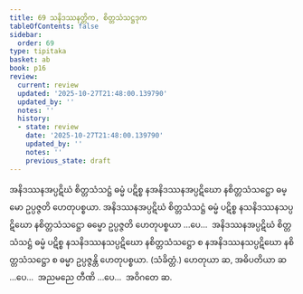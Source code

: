 ```yaml
---
title: 69 သနိဒဿနတ္တိက, စိတ္တသံသဋ္ဌဒုက
tableOfContents: false
sidebar:
  order: 69
type: tipitaka
basket: ab
book: p16
review:
  current: review
  updated: '2025-10-27T21:48:00.139790'
  updated_by: ''
  notes: ''
  history:
  - state: review
    date: '2025-10-27T21:48:00.139790'
    updated_by: ''
    notes: ''
    previous_state: draft
---
```



<ReviewStatus review={frontmatter.review} showDetails={true} />

<HypothesisAnnotation frontmatter={frontmatter} />

<DynamicBreadcrumb />

<Division number="115" book="p16" e="ch" v="40" p="280">

<Paragraph number="279" book="p16">
အနိဒဿနအပ္ပဋိဃံ စိတ္တသံသဋ္ဌံ ဓမ္မံ ပဋိစ္စ နအနိဒဿနအပ္ပဋိဃော နစိတ္တသံသဋ္ဌော ဓမ္မော ဥပ္ပဇ္ဇတိ ဟေတုပစ္စယာ. အနိဒဿနအပ္ပဋိဃံ စိတ္တသံသဋ္ဌံ ဓမ္မံ ပဋိစ္စ နသနိဒဿနသပ္ပဋိဃော နစိတ္တသံသဋ္ဌော ဓမ္မော ဥပ္ပဇ္ဇတိ ဟေတုပစ္စယာ …ပေ…  အနိဒဿနအပ္ပဋိဃံ စိတ္တသံသဋ္ဌံ ဓမ္မံ ပဋိစ္စ နသနိဒဿနသပ္ပဋိဃော နစိတ္တသံသဋ္ဌော စ နအနိဒဿနသပ္ပဋိဃော နစိတ္တသံသဋ္ဌော စ ဓမ္မာ ဥပ္ပဇ္ဇန္တိ ဟေတုပစ္စယာ. (သံခိတ္တံ.)
</Paragraph>

<Paragraph number="280" book="p16">
ဟေတုယာ ဆ, အဓိပတိယာ ဆ …ပေ…  အညမညေ တီဏိ …ပေ…  အဝိဂတေ ဆ.
</Paragraph>
</Division>